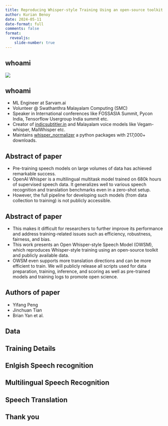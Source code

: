 ```yaml
---
title: Reproducing Whisper-style Training Using an open-source toolkit and publicly available Data
author: Kurian Benoy
date: 2024-05-11
date-format: full
comments: false
format:
  revealjs:
    slide-number: true
---
```


## whoami

![](https://kurianbenoy.com/posts/images/fossasia_summit_2019/my_lighting_talk.jpg)

## whoami

- ML Engineer at Sarvam.ai
- Volunteer @ Swathanthra Malayalam Computing (SMC)
- Speaker in International conferences like FOSSASIA Summit, Pycon India, Tensorflow Usergroup India summit etc.
- Creator of [indicsubtitler.in](http://indicsubtitler.in/) and Malayalam voice models like Vegam-whisper, MalWhisper etc.
- Maintains [whisper_normalizer](https://pypi.org/project/whisper-normalizer/) a python packages with 217,000+ downloads.

## Abstract of paper

- Pre-training speech models on large volumes of data has achieved remarkable success.
- OpenAI Whisper is a multilingual multitask model trained on 680k hours of supervised speech data. It generalizes well to various speech recognition and translation benchmarks even in a zero-shot setup.
- However, the full pipeline for developing such models (from data collection to training) is not publicly accessible.

## Abstract of paper

- This makes it difficult for researchers to further improve its performance and address training-related issues such as efficiency, robustness, fairness, and bias.
- This work presents an Open Whisper-style Speech Model (OWSM), which reproduces Whisper-style training using an open-source toolkit and publicly available data.
- OWSM even supports more translation directions and can be more efficient to train. We will publicly release all scripts used for data preparation, training, inference, and scoring as well as pre-trained models and training logs to promote open science.

## Authors of paper

- Yifang Peng
- Jinchuan Tian
- Brian Yan et al.

## Data

## Training Details

## Enlgish Speech recognition

## Multilingual Speech Recognition

## Speech Translation

## Thank you
